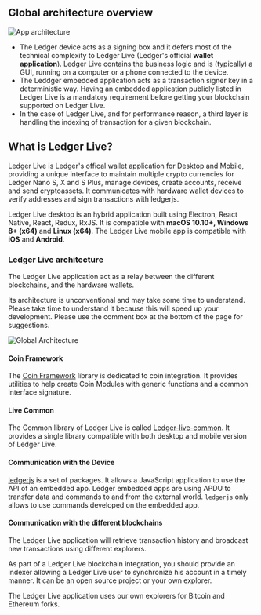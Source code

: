 ## Global architecture overview

![App architecture](../images/general-architecture-live.png)

- The Ledger device acts as a signing box and it defers most of the technical complexity to Ledger Live (Ledger's official **wallet application**). Ledger Live contains the business logic and is (typically) a GUI, running on a computer or a phone connected to the device.
- The Leddger embedded application acts as a transaction signer key in a deterministic way. Having an embedded application publicly listed in Ledger Live is a mandatory requirement before getting your blockchain supported on Ledger Live.
- In the case of Ledger Live, and for performance reason, a third layer is handling the indexing of transaction for a given blockchain.


## What is Ledger Live?

Ledger Live is Ledger's offical wallet application for Desktop and Mobile, providing a unique interface to maintain multiple crypto currencies for Ledger Nano S, X and S Plus, manage devices, create accounts, receive and send cryptoassets. It communicates with hardware wallet devices to verify
addresses and sign transactions with ledgerjs.

Ledger Live desktop is an hybrid application built using Electron, React Native, React, Redux, RxJS. It is compatible with **macOS 10.10+, Windows 8+ (x64)** and **Linux (x64)**.
The Ledger Live mobile app is compatible with **iOS** and **Android**.


### Ledger Live architecture

The Ledger Live application act as a relay between the different blockchains, and the hardware wallets.

Its architecture is unconventional and may take some time to understand. Please take time to understand it because this will speed up your development. Please use the comment box at the bottom of the page for suggestions.

![Global Architecture](../images/global-architecture.png)

#### Coin Framework

The [Coin Framework](https://github.com/LedgerHQ/ledger-live/tree/develop/libs/coin-framework) library is dedicated to coin integration. It provides utilities to help create Coin Modules with generic functions and a common interface signature.

#### Live Common

The Common library of Ledger Live is called [Ledger-live-common](https://github.com/LedgerHQ/ledger-live/tree/develop/libs/ledger-live-common). It provides a single library compatible with both desktop and mobile version of Ledger Live.

#### Communication with the Device

[ledgerjs](https://github.com/LedgerHQ/ledger-live/tree/develop/libs/ledgerjs) is a set of packages. It allows a JavaScript
application to use the API of an embedded app. Ledger embedded apps are using APDU to
transfer data and commands to and from the external world. `ledgerjs` only
allows to use commands developed on the embedded app.


#### Communication with the different blockchains

The Ledger Live application will retrieve transaction history and broadcast new transactions using different explorers.

As part of a Ledger Live blockchain integration, you should provide an indexer allowing a Ledger Live user to synchronize his account in a timely manner. It can be an open source project or your own explorer.

The Ledger Live application uses our own explorers for Bitcoin and Ethereum forks.
